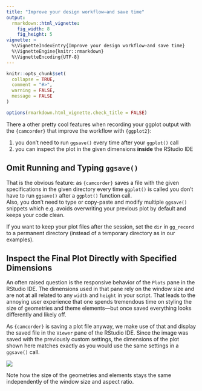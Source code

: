 ---
title: "Improve your design workflow—and save time"
output: 
  rmarkdown::html_vignette:
    fig_width: 8
    fig_height: 5
vignette: >
  %\VignetteIndexEntry{Improve your design workflow—and save time}
  %\VignetteEngine{knitr::rmarkdown}
  %\VignetteEncoding{UTF-8}
---

```{r, include = FALSE}
knitr::opts_chunk$set(
  collapse = TRUE,
  comment = "#>",
  warning = FALSE,
  message = FALSE
)

options(rmarkdown.html_vignette.check_title = FALSE)
```

There a other pretty cool features when recording your ggplot output with the `{camcorder}` that improve the workflow with `{ggplot2}`: 

1.  you don't need to run `ggsave()` every time after your `ggplot()` call
2.  you can inspect the plot in the given dimensions **inside** the RStudio IDE


## Omit Running and Typing `ggsave()` 

That is the obvious feature: as `{camcorder}` saves a file with the given specifications in the given directory every time `ggplot()` is called you don't have to run `ggsave()` after a `ggplot()` function call.   
Also, you don't need to type or copy-paste and modify multiple `ggsave()` snippets which e.g. avoids overwriting your previous plot by default and keeps your code clean.

If you want to keep your plot files after the session, set the `dir` in `gg_record` to a permanent directory (instead of a temporary directory as in our examples).


## Inspect the Final Plot Directly with Specified Dimensions

An often raised question is the responsive behavior of the `Plots` pane in the RStudio IDE. The dimensions used in that pane rely on the window size and are not at all related to any `width` and `height` in your script. That leads to the annoying user experience that one spends tremendous time on styling the size of geometries and theme elements—but once saved everything looks differently and likely off.

As `{camcorder}` is saving a plot file anyway, we make use of that and display the saved file in the `Viewer` pane of the RStudio IDE. Since the image was saved with the previously custom settings, the dimensions of the plot shown here matches exactly as you would use the same settings in a `ggsave()` call.

![](view_comparison.png)

Note how the size of the geometries and elements stays the same independently of the window size and aspect ratio.
